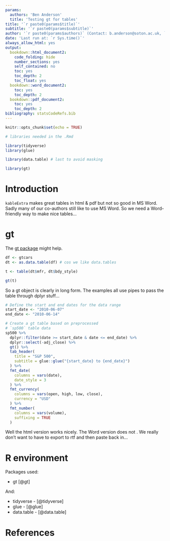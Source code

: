 ```yaml
---
params:
  authors: 'Ben Anderson'
  title: 'Testing gt for tables'
title: '`r paste0(params$title)`'
subtitle: '`r paste0(params$subtitle)`'
author: '`r paste0(params$authors)` (Contact: b.anderson@soton.ac.uk, `@dataknut`)'
date: 'Last run at: `r Sys.time()`'
always_allow_html: yes
output:
  bookdown::html_document2:
    code_folding: hide
    number_sections: yes
    self_contained: no
    toc: yes
    toc_depth: 2
    toc_float: yes
  bookdown::word_document2:
    toc: yes
    toc_depth: 2
  bookdown::pdf_document2:
    toc: yes
    toc_depth: 2
bibliography: statsCodeRefs.bib
---
```


```r
knitr::opts_chunk$set(echo = TRUE)

# libraries needed in the .Rmd

library(tidyverse)
library(glue)

library(data.table) # last to avoid masking

library(gt)

```

# Introduction

`kableExtra` makes great tables in html & pdf but not so good in MS Word. Sadly many of our co-authors still like to use MS Word. So we need a Word-friendly way to make nice tables...

# gt

The [gt package](https://github.com/rstudio/gt) might help.

```r
df <- gtcars
dt <- as.data.table(df) # cos we like data.tables

t <- table(dt$mfr, dt$bdy_style)

gt(t)
```

So a gt object is clearly in long form. The examples all use pipes to pass the table through dplyr stuff...

```r


# Define the start and end dates for the data range
start_date <- "2010-06-07"
end_date <- "2010-06-14"

# Create a gt table based on preprocessed
# `sp500` table data
sp500 %>%
  dplyr::filter(date >= start_date & date <= end_date) %>%
  dplyr::select(-adj_close) %>%
  gt() %>%
  tab_header(
    title = "S&P 500",
    subtitle = glue::glue("{start_date} to {end_date}")
  ) %>%
  fmt_date(
    columns = vars(date),
    date_style = 3
  ) %>%
  fmt_currency(
    columns = vars(open, high, low, close),
    currency = "USD"
  ) %>%
  fmt_number(
    columns = vars(volume),
    suffixing = TRUE
  )
```

Well the html version works nicely. The Word version does not <sigh>. We really don't want to have to export to rtf and then paste back in...

# R environment

Packages used:

 * gt [@gt]
 
And:
 
 * tidyverse - [@tidyverse]
 * glue - [@glue]
 * data.table - [@data.table]
 
# References

